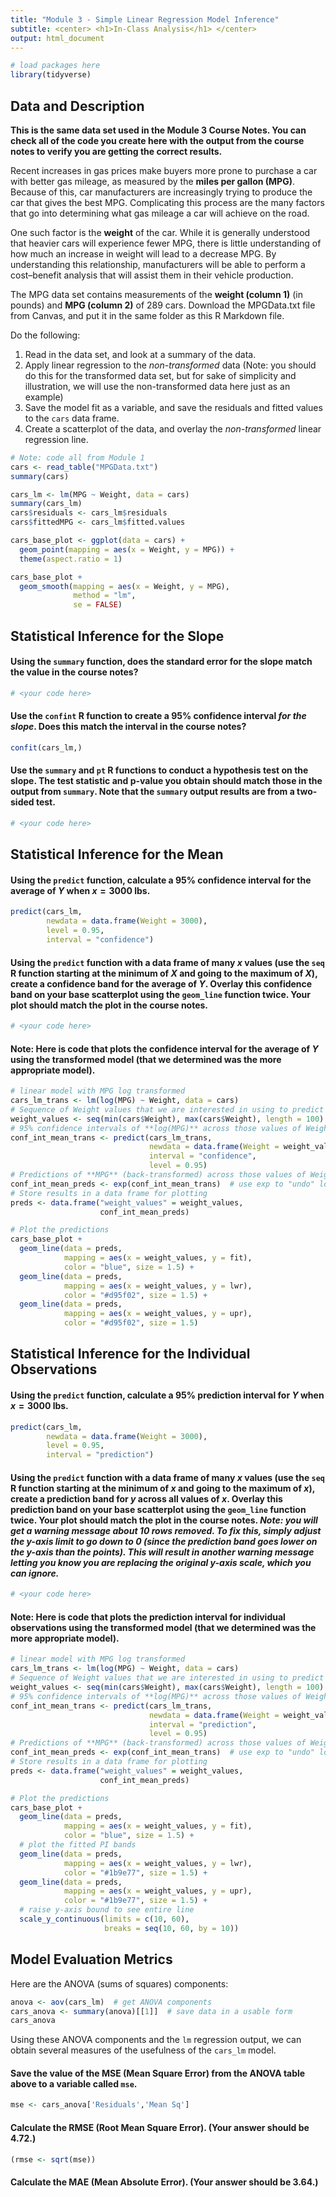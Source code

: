---
title: "Module 3 - Simple Linear Regression Model Inference"
subtitle: <center> <h1>In-Class Analysis</h1> </center>
output: html_document
---

<style type="text/css">
h1.title {
  font-size: 40px;
  text-align: center;
}
</style>

```{r setup, include=FALSE}
# load packages here
library(tidyverse)
```

## Data and Description

**This is the same data set used in the Module 3 Course Notes. You can check all of the code you create here with the output from the course notes to verify you are getting the correct results.**

Recent increases in gas prices make buyers more prone to purchase a car with better gas mileage, as measured by the **miles per gallon (MPG)**. Because of this, car manufacturers are increasingly trying to produce the car that gives the best MPG. Complicating this process are the many factors that go into determining what gas mileage a car will achieve on the road.

One such factor is the **weight** of the car. While it is generally understood that heavier cars will experience fewer MPG, there is little understanding of how much an increase in weight will lead to a decrease MPG. By understanding this relationship, manufacturers will be able to perform a cost--benefit analysis that will assist them in their vehicle production.

The MPG data set contains measurements of the **weight (column 1)** (in pounds) and **MPG (column 2)** of 289 cars. Download the MPGData.txt file from Canvas, and put it in the same folder as this R Markdown file. 

Do the following:

1. Read in the data set, and look at a summary of the data.  
2. Apply linear regression to the *non-transformed* data (Note: you should do this for the transformed data set, but for sake of simplicity and illustration, we will use the non-transformed data here just as an example)
3. Save the model fit as a variable, and save the residuals and fitted values to the `cars` data frame.
4. Create a scatterplot of the data, and overlay the *non-transformed* linear regression line.

```{r}
# Note: code all from Module 1
cars <- read_table("MPGData.txt")
summary(cars)

cars_lm <- lm(MPG ~ Weight, data = cars)
summary(cars_lm)
cars$residuals <- cars_lm$residuals
cars$fittedMPG <- cars_lm$fitted.values

cars_base_plot <- ggplot(data = cars) +
  geom_point(mapping = aes(x = Weight, y = MPG)) +
  theme(aspect.ratio = 1)

cars_base_plot + 
  geom_smooth(mapping = aes(x = Weight, y = MPG), 
              method = "lm", 
              se = FALSE) 
```

## Statistical Inference for the Slope

#### Using the `summary` function, does the standard error for the slope match the value in the course notes?

```{r}
# <your code here>
```

#### Use the `confint` R function to create a 95% confidence interval *for the slope*. Does this match the interval in the course notes?
 
```{r}
confit(cars_lm,)
```

#### Use the `summary` and `pt` R functions to conduct a hypothesis test on the slope. The test statistic and p-value you obtain should match those in the output from `summary`. Note that the `summary` output results are from a two-sided test.

```{r}
# <your code here>
```

## Statistical Inference for the Mean

#### Using the `predict` function, calculate a 95% confidence interval for the average of $Y$ when $x=3000$ lbs. 
```{r}
predict(cars_lm,
        newdata = data.frame(Weight = 3000),
        level = 0.95,
        interval = "confidence")
```

#### Using the `predict` function with a data frame of many $x$ values (use the `seq` R function starting at the minimum of $X$ and going to the maximum of $X$), create a confidence band for the average of $Y$. Overlay this confidence band on your base scatterplot using the `geom_line` function twice. Your plot should match the plot in the course notes. 

```{r}
# <your code here>
```

#### Note: Here is code that plots the confidence interval for the average of $Y$ using the transformed model (that we determined was the more appropriate model).

```{r}
# linear model with MPG log transformed
cars_lm_trans <- lm(log(MPG) ~ Weight, data = cars)
# Sequence of Weight values that we are interested in using to predict MPG  
weight_values <- seq(min(cars$Weight), max(cars$Weight), length = 100)
# 95% confidence intervals of **log(MPG)** across those values of Weight
conf_int_mean_trans <- predict(cars_lm_trans, 
                               newdata = data.frame(Weight = weight_values), 
                               interval = "confidence",
                               level = 0.95)
# Predictions of **MPG** (back-transformed) across those values of Weight
conf_int_mean_preds <- exp(conf_int_mean_trans)  # use exp to "undo" log trans
# Store results in a data frame for plotting
preds <- data.frame("weight_values" = weight_values, 
                    conf_int_mean_preds)

# Plot the predictions
cars_base_plot + 
  geom_line(data = preds, 
            mapping = aes(x = weight_values, y = fit), 
            color = "blue", size = 1.5) + 
  geom_line(data = preds, 
            mapping = aes(x = weight_values, y = lwr), 
            color = "#d95f02", size = 1.5) +
  geom_line(data = preds, 
            mapping = aes(x = weight_values, y = upr), 
            color = "#d95f02", size = 1.5)
```

## Statistical Inference for the Individual Observations

#### Using the `predict` function, calculate a 95% prediction interval for $Y$ when $x=3000$ lbs. 
```{r}
predict(cars_lm,
        newdata = data.frame(Weight = 3000),
        level = 0.95,
        interval = "prediction")
```

#### Using the `predict` function with a data frame of many $x$ values (use the `seq` R function starting at the minimum of $x$ and going to the maximum of $x$), create a prediction band for $y$ across all values of $x$. Overlay this prediction band on your base scatterplot using the `geom_line` function twice. Your plot should match the plot in the course notes. *Note: you will get a warning message about 10 rows removed. To fix this, simply adjust the y-axis limit to go down to 0 (since the prediction band goes lower on the y-axis than the points). This will result in another warning message letting you know you are replacing the original y-axis scale, which you can ignore.*

```{r}
# <your code here>
```

#### Note: Here is code that plots the prediction interval for individual observations using the transformed model (that we determined was the more appropriate model).

```{r}
# linear model with MPG log transformed
cars_lm_trans <- lm(log(MPG) ~ Weight, data = cars)
# Sequence of Weight values that we are interested in using to predict MPG  
weight_values <- seq(min(cars$Weight), max(cars$Weight), length = 100)
# 95% confidence intervals of **log(MPG)** across those values of Weight
conf_int_mean_trans <- predict(cars_lm_trans, 
                               newdata = data.frame(Weight = weight_values), 
                               interval = "prediction",
                               level = 0.95)
# Predictions of **MPG** (back-transformed) across those values of Weight
conf_int_mean_preds <- exp(conf_int_mean_trans)  # use exp to "undo" log trans
# Store results in a data frame for plotting
preds <- data.frame("weight_values" = weight_values, 
                    conf_int_mean_preds)

# Plot the predictions
cars_base_plot + 
  geom_line(data = preds, 
            mapping = aes(x = weight_values, y = fit), 
            color = "blue", size = 1.5) + 
  # plot the fitted PI bands
  geom_line(data = preds, 
            mapping = aes(x = weight_values, y = lwr), 
            color = "#1b9e77", size = 1.5) +
  geom_line(data = preds,
            mapping = aes(x = weight_values, y = upr), 
            color = "#1b9e77", size = 1.5) +
  # raise y-axis bound to see entire line
  scale_y_continuous(limits = c(10, 60),  
                     breaks = seq(10, 60, by = 10))
```

## Model Evaluation Metrics

Here are the ANOVA (sums of squares) components:
```{r}
anova <- aov(cars_lm)  # get ANOVA components
cars_anova <- summary(anova)[[1]]  # save data in a usable form
cars_anova
```

Using these ANOVA components and the `lm` regression output, we can obtain several measures of the usefulness of the `cars_lm` model.

#### Save the value of the MSE (Mean Square Error) from the ANOVA table above to a variable called `mse`.

```{r}
mse <- cars_anova['Residuals','Mean Sq']
```

#### Calculate the RMSE (Root Mean Square Error). (Your answer should be 4.72.)

```{r}
(rmse <- sqrt(mse))
```

#### Calculate the MAE (Mean Absolute Error). (Your answer should be 3.64.)

```{r}

```

